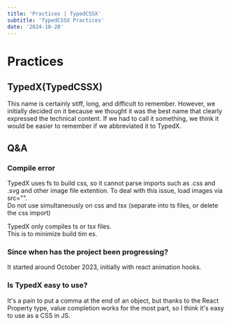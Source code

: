 ```yaml
---
title: 'Practices | TypedCSSX'
subtitle: 'TypedCSSX Practices'
date: '2024-10-28'
---
```


# Practices

## TypedX(TypedCSSX)
This name is certainly stiff, long, and difficult to remember.
However, we initially decided on it because we thought it was the best name that clearly expressed the technical content.
If we had to call it something, we think it would be easier to remember if we abbreviated it to TypedX.

## Q&A
### Compile error
TypedX uses fs to build css, so it cannot parse imports such as .css and .svg and other image file extention. To deal with this issue, load images via src="".  
Do not use simultaneously on css and tsx (separate into ts files, or delete the css import)  

TypedX only compiles ts or tsx files.  
This is to minimize build tim   es.

### Since when has the project been progressing?
It started around October 2023, initially with react animation hooks.

### Is TypedX easy to use?
It's a pain to put a comma at the end of an object, but thanks to the React Property type, value completion works for the most part, so I think it's easy to use as a CSS in JS.

